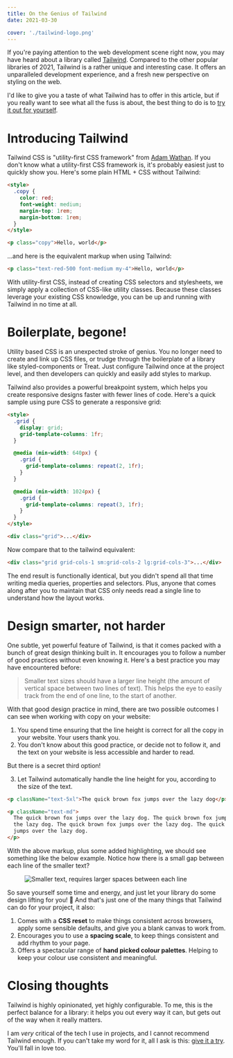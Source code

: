 ```yaml
---
title: On the Genius of Tailwind
date: 2021-03-30

cover: './tailwind-logo.png'
---
```


If you're paying attention to the web development scene right now, you may have
heard about a library called [Tailwind][tailwind]. Compared to the other popular
libraries of 2021, Tailwind is a rather unique and interesting case. It offers
an unparalleled development experience, and a fresh new perspective on styling
on the web.

I'd like to give you a taste of what Tailwind has to offer in this article, but
if you really want to see what all the fuss is about, the best thing to do is to
[try it out for yourself](https://tailwindcss.com/docs/installation).

[css-in-js]: https://en.m.wikipedia.org/wiki/CSS-in-JS

# Introducing Tailwind

Tailwind CSS is "utility-first CSS framework" from [Adam Wathan][adam]. If you
don't know what a utility-first CSS framework is, it's probably easiest just to
quickly show you. Here's some plain HTML + CSS without Tailwind:

```html
<style>
  .copy {
    color: red;
    font-weight: medium;
    margin-top: 1rem;
    margin-bottom: 1rem;
  }
</style>

<p class="copy">Hello, world</p>
```

...and here is the equivalent markup when using Tailwind:

```html
<p class="text-red-500 font-medium my-4">Hello, world</p>
```

With utility-first CSS, instead of creating CSS selectors and stylesheets, we
simply apply a collection of CSS-like utility classes. Because these classes
leverage your existing CSS knowledge, you can be up and running with Tailwind in
no time at all.

[adam]: https://adamwathan.me/

# Boilerplate, begone!

Utility based CSS is an unexpected stroke of genius. You no longer need to
create and link up CSS files, or trudge through the boilerplate of a library
like styled-components or Treat. Just configure Tailwind once at the project
level, and then developers can quickly and easily add styles to markup.

Tailwind also provides a powerful breakpoint system, which helps you create
responsive designs faster with fewer lines of code. Here's a quick sample using
pure CSS to generate a responsive grid:

```html
<style>
  .grid {
    display: grid;
    grid-template-columns: 1fr;
  }

  @media (min-width: 640px) {
    .grid {
      grid-template-columns: repeat(2, 1fr);
    }
  }

  @media (min-width: 1024px) {
    .grid {
      grid-template-columns: repeat(3, 1fr);
    }
  }
</style>

<div class="grid">...</div>
```

Now compare that to the tailwind equivalent:

```html
<div class="grid grid-cols-1 sm:grid-cols-2 lg:grid-cols-3">...</div>
```

The end result is functionally identical, but you didn't spend all that time
writing media queries, properties and selectors. Plus, anyone that comes along
after you to maintain that CSS only needs read a single line to understand how
the layout works.

# Design smarter, not harder

One subtle, yet powerful feature of Tailwind, is that it comes packed with
a bunch of great design thinking built in. It encourages you to follow a number of good
practices without even knowing it. Here's a best practice you may have encountered before:

> Smaller text sizes should have a larger line height (the amount of vertical
> space between two lines of text). This helps the eye to easily track from the
> end of one line, to the start of another.

With that good design practice in mind, there are two possible outcomes I can
see when working with copy on your website:

1. You spend time ensuring that the line height is correct for all the copy in
   your website. Your users thank you.
2. You don't know about this good practice, or decide not to follow it, and the
   text on your website is less accessible and harder to read.

But there is a secret third option!

3. Let Tailwind automatically handle the line height for you, according to the
   size of the text.

```html
<p className="text-5xl">The quick brown fox jumps over the lazy dog</p>

<p className="text-md">
  The quick brown fox jumps over the lazy dog. The quick brown fox jumps over
  the lazy dog. The quick brown fox jumps over the lazy dog. The quick brown fox
  jumps over the lazy dog.
</p>
```

With the above markup, plus some added highlighting, we should see something
like the below example. Notice how there is a small gap between each line of the
smaller text?

<Figure caption="Smaller text, requires larger spaces between each line.">

![Smaller text, requires larger spaces between each line](./leading.png)

</Figure>

So save yourself some time and energy, and just let your library do some design
lifting for you! 💪 And that's just one of the many things that Tailwind can do
for your project, it also:

1. Comes with a **CSS reset** to make things consistent across browsers, apply
   some sensible defaults, and give you a blank canvas to work from.
2. Encourages you to use a **spacing scale**, to keep things consistent and add
   rhythm to your page.
3. Offers a spectacular range of **hand picked colour palettes**. Helping to
   keep your colour use consistent and meaningful.

# Closing thoughts

Tailwind is highly opinionated, yet highly configurable. To me, this is the
perfect balance for a library: it helps you out every way it can, but gets out
of the way when it really matters.

I am _very_ critical of the tech I use in projects, and I cannot recommend
Tailwind enough. If you can't take my word for it, all I ask is this: [give
it a try][get-started]. You'll fall in love too.

[tailwind]: https://tailwindcss.com/
[get-started]: https://tailwindcss.com/docs/installation
